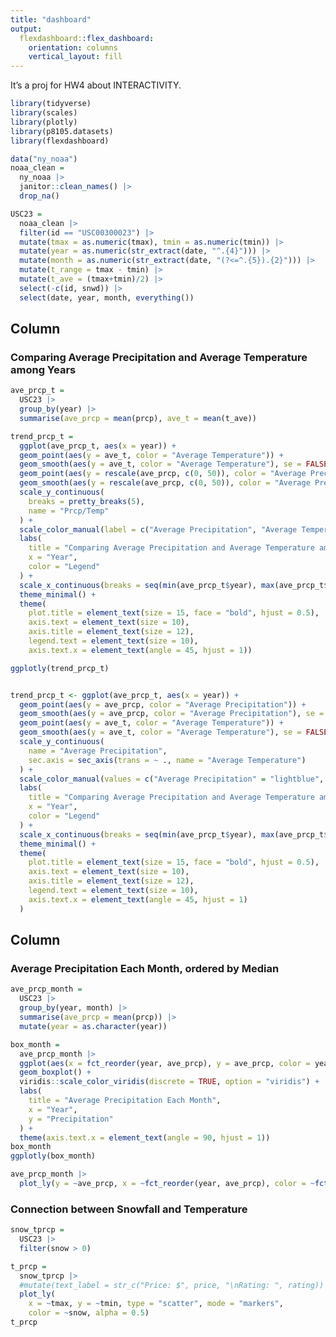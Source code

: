 ```yaml
---
title: "dashboard"
output: 
  flexdashboard::flex_dashboard:
    orientation: columns
    vertical_layout: fill
---
```


It's a proj for HW4 about INTERACTIVITY.

```r
library(tidyverse)
library(scales)
library(plotly)
library(p8105.datasets)
library(flexdashboard)
```

```r
data("ny_noaa")
noaa_clean =
  ny_noaa |>
  janitor::clean_names() |>
  drop_na()

USC23 =
  noaa_clean |>
  filter(id == "USC00300023") |>
  mutate(tmax = as.numeric(tmax), tmin = as.numeric(tmin)) |>
  mutate(year = as.numeric(str_extract(date, "^.{4}"))) |>
  mutate(month = as.numeric(str_extract(date, "(?<=^.{5}).{2}"))) |>
  mutate(t_range = tmax - tmin) |>
  mutate(t_ave = (tmax+tmin)/2) |>
  select(-c(id, snwd)) |>
  select(date, year, month, everything())
```

Column {data-width=650}
-----------------------------------------------------------------------

### Comparing Average Precipitation and Average Temperature among Years

```r
ave_prcp_t =
  USC23 |>
  group_by(year) |>
  summarise(ave_prcp = mean(prcp), ave_t = mean(t_ave))

trend_prcp_t =
  ggplot(ave_prcp_t, aes(x = year)) +
  geom_point(aes(y = ave_t, color = "Average Temperature")) +
  geom_smooth(aes(y = ave_t, color = "Average Temperature"), se = FALSE) +
  geom_point(aes(y = rescale(ave_prcp, c(0, 50)), color = "Average Precipitation")) +
  geom_smooth(aes(y = rescale(ave_prcp, c(0, 50)), color = "Average Precipitation"), se = FALSE, size = 0.8) +
  scale_y_continuous(
    breaks = pretty_breaks(5),
    name = "Prcp/Temp"
  ) +
  scale_color_manual(label = c("Average Precipitation", "Average Temperature"), values = c("#ee8f71","#C10534")) +
  labs(
    title = "Comparing Average Precipitation and Average Temperature among Years",
    x = "Year",
    color = "Legend"
  ) +
  scale_x_continuous(breaks = seq(min(ave_prcp_t$year), max(ave_prcp_t$year+1), by = 5)) +
  theme_minimal() +
  theme(
    plot.title = element_text(size = 15, face = "bold", hjust = 0.5),
    axis.text = element_text(size = 10),
    axis.title = element_text(size = 12),
    legend.text = element_text(size = 10),
    axis.text.x = element_text(angle = 45, hjust = 1))

ggplotly(trend_prcp_t)


trend_prcp_t <- ggplot(ave_prcp_t, aes(x = year)) +
  geom_point(aes(y = ave_prcp, color = "Average Precipitation")) +
  geom_smooth(aes(y = ave_prcp, color = "Average Precipitation"), se = FALSE, size = 0.8) +
  geom_point(aes(y = ave_t, color = "Average Temperature")) +
  geom_smooth(aes(y = ave_t, color = "Average Temperature"), se = FALSE) +
  scale_y_continuous(
    name = "Average Precipitation",
    sec.axis = sec_axis(trans = ~ ., name = "Average Temperature")
  ) +
  scale_color_manual(values = c("Average Precipitation" = "lightblue", "Average Temperature" = "pink")) +
  labs(
    title = "Comparing Average Precipitation and Average Temperature among Years",
    x = "Year",
    color = "Legend"
  ) +
  scale_x_continuous(breaks = seq(min(ave_prcp_t$year), max(ave_prcp_t$year), by = 5)) +
  theme_minimal() +
  theme(
    plot.title = element_text(size = 15, face = "bold", hjust = 0.5),
    axis.text = element_text(size = 10),
    axis.title = element_text(size = 12),
    legend.text = element_text(size = 10),
    axis.text.x = element_text(angle = 45, hjust = 1)
  )

```

Column {data-width=350}
-----------------------------------------------------------------------

### Average Precipitation Each Month, ordered by Median

```r
ave_prcp_month =
  USC23 |>
  group_by(year, month) |>
  summarise(ave_prcp = mean(prcp)) |>
  mutate(year = as.character(year))

box_month = 
  ave_prcp_month |>
  ggplot(aes(x = fct_reorder(year, ave_prcp), y = ave_prcp, color = year)) +
  geom_boxplot() +
  viridis::scale_color_viridis(discrete = TRUE, option = "viridis") +
  labs(
    title = "Average Precipitation Each Month",
    x = "Year",
    y = "Precipitation"
  ) +
  theme(axis.text.x = element_text(angle = 90, hjust = 1))
box_month
ggplotly(box_month)

ave_prcp_month |>
  plot_ly(y = ~ave_prcp, x = ~fct_reorder(year, ave_prcp), color = ~fct_reorder(year, ave_prcp), type = "box", colors = "viridis")

```

### Connection between Snowfall and Temperature

```r
snow_tprcp =
  USC23 |>
  filter(snow > 0)

t_prcp =
  snow_tprcp |>
  #mutate(text_label = str_c("Price: $", price, "\nRating: ", rating)) |> 
  plot_ly(
    x = ~tmax, y = ~tmin, type = "scatter", mode = "markers",
    color = ~snow, alpha = 0.5)
t_prcp
```
